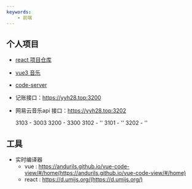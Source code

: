 ```yaml
---
keywords: 
    - 前端
---
```



## 个人项目
  - [react 项目仓库](https://yyh28.top:3101)
  - [vue3 音乐](https://yyh28.top:3102)
  - [code-server](https://yyh28.top:3103)
  - 记账接口：https://yyh28.top:3200
  - 网易云音乐api 接口：https://yyh28.top:3202

    3103  -  3003
    3200  -  3300
    3102  -  ''
    3101  -  ''
    3202  -  ''

## 工具

- 实时编译器 
    - vue : https://andurils.github.io/vue-code-view/#/home(https://andurils.github.io/vue-code-view/#/home)
    - react : https://d.umijs.org/(https://d.umijs.org/)
